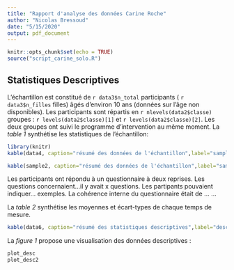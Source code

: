 ```yaml
---
title: "Rapport d'analyse des données Carine Roche"
author: "Nicolas Bressoud"
date: "5/15/2020"
output: pdf_document
---
```


```r
knitr::opts_chunk$set(echo = TRUE)
source("script_carine_solo.R")
```

## Statistiques Descriptives

L'échantillon est constitué de `r data3$n_total` participants ( `r data3$n_filles` filles) âgés d'environ 10 ans (données sur l'âge non disponibles). Les participants sont répartis en `r nlevels(data2$classe)` groupes : `r levels(data2$classe)[1]` et `r levels(data2$classe)[2]`. Les deux groupes ont suivi le programme d'intervention au même moment. La *table 1* synthétise les statistiques de l'échantillon: <!-- j'aurais aimé référencer automatiquement la table 1... -->
<!-- maintenant je veux un tableau APA avec en en-tête classe, n, filles, garcons. Je ne trouve pas comment le générer alors je le construis.
-->

```r
library(knitr)
kable(data4, caption="résumé des données de l'échantillon",label="sample")
```

```r

kable(sample2, caption="résumé des données de l'échantillon",label="sample")
```


Les participants ont répondu à un questionnaire à deux reprises. Les questions concernaient...il y avait x questions. Les partipants pouvaient indiquer... exemples. 
La cohérence interne du questionnaire était de ... ...

La *table 2* synthétise les moyennes et écart-types de chaque temps de mesure.
<!-- la mise en forme est pas du tout ce que je veux car les variables sont brutes et j'ai pas les labels des catégories. -->
```r
kable(data6, caption="résumé des statistiques descriptives",label="descr")
```

La *figure 1* propose une visualisation des données descriptives :

```r
plot_desc
plot_desc2
```


